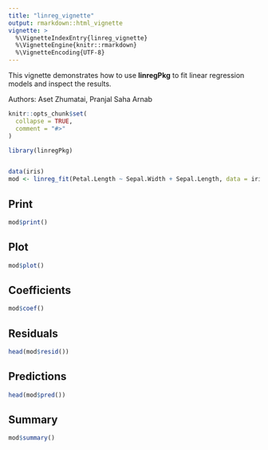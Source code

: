 ```yaml
---
title: "linreg_vignette"
output: rmarkdown::html_vignette
vignette: >
  %\VignetteIndexEntry{linreg_vignette}
  %\VignetteEngine{knitr::rmarkdown}
  %\VignetteEncoding{UTF-8}
---
```


This vignette demonstrates how to use **linregPkg** to fit linear regression
models and inspect the results.

Authors: Aset Zhumatai, Pranjal Saha Arnab

```r
knitr::opts_chunk$set(
  collapse = TRUE,
  comment = "#>"
)
```

```r
library(linregPkg)


data(iris)
mod <- linreg_fit(Petal.Length ~ Sepal.Width + Sepal.Length, data = iris)
```
## Print
```r
mod$print()
```

## Plot
```r
mod$plot()
```

## Coefficients 
```r
mod$coef()
```
## Residuals
```r
head(mod$resid())
```
## Predictions
```r
head(mod$pred())
```
## Summary
```r
mod$summary()
```
